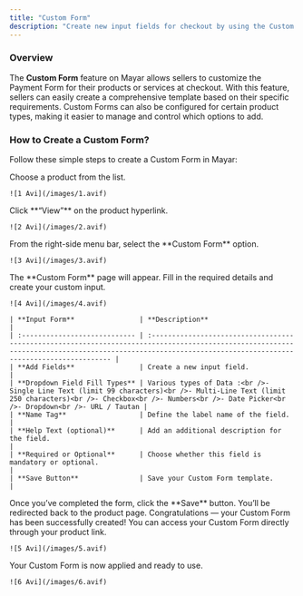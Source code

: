 ```yaml
---
title: "Custom Form"
description: "Create new input fields for checkout by using the Custom Form feature on Mayar to adjust your Payment Form according to your needs."
---
```


### Overview

The **Custom Form** feature on Mayar allows sellers to customize the Payment Form for their products or services at checkout. With this feature, sellers can easily create a comprehensive template based on their specific requirements. Custom Forms can also be configured for certain product types, making it easier to manage and control which options to add.

### How to Create a Custom Form?

Follow these simple steps to create a Custom Form in Mayar:

<Steps>
  <Step title="Choose a Product">
    Choose a product from the list.

    ![1 Avi](/images/1.avif)
  </Step>
  <Step title="Click “View”">
    Click **“View”** on the product hyperlink.

    ![2 Avi](/images/2.avif)
  </Step>
  <Step title="Select Custom Form Option">
    From the right-side menu bar, select the **Custom Form** option.

    ![3 Avi](/images/3.avif)
  </Step>
  <Step title="Fill in Custom Form Page">
    The **Custom Form** page will appear. Fill in the required details and create your custom input.

    ![4 Avi](/images/4.avif)

    | **Input Form**                | **Description**                                                                                                                                                                                           |
    | :---------------------------- | :-------------------------------------------------------------------------------------------------------------------------------------------------------------------------------------------------------- |
    | **Add Fields**                | Create a new input field.                                                                                                                                                                                 |
    | **Dropdown Field Fill Types** | Various types of Data :<br />- Single Line Text (limit 99 characters)<br />- Multi-Line Text (limit 250 characters)<br />- Checkbox<br />- Numbers<br />- Date Picker<br />- Dropdown<br />- URL / Tautan |
    | **Name Tag**                  | Define the label name of the field.                                                                                                                                                                       |
    | **Help Text (optional)**      | Add an additional description for the field.                                                                                                                                                              |
    | **Required or Optional**      | Choose whether this field is mandatory or optional.                                                                                                                                                       |
    | **Save Button**               | Save your Custom Form template.                                                                                                                                                                           |
  </Step>
  <Step title="Save the Form">
    Once you’ve completed the form, click the **Save** button. You’ll be redirected back to the product page. Congratulations — your Custom Form has been successfully created!
  </Step>
  <Step title="Access Custom Form">
    You can access your Custom Form directly through your product link.

    ![5 Avi](/images/5.avif)
  </Step>
  <Step title="Custom Form Ready">
    Your Custom Form is now applied and ready to use.

    ![6 Avi](/images/6.avif)
  </Step>
</Steps>